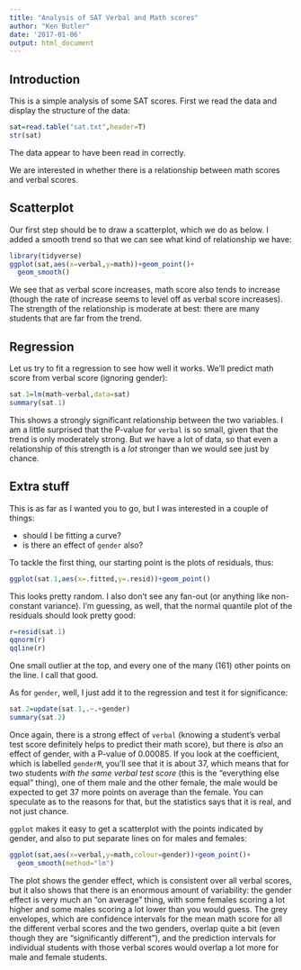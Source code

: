```yaml
---
title: "Analysis of SAT Verbal and Math scores"
author: "Ken Butler"
date: '2017-01-06'
output: html_document
---
```


Introduction
------------

This is a simple analysis of some SAT scores. First we read the data and display the structure of the data:

```r
sat=read.table("sat.txt",header=T)
str(sat)
```

The data appear to have been read in correctly.

We are interested in whether there is a relationship 
between math scores and verbal scores.

Scatterplot
-----------

Our first step should be to draw a scatterplot, which we do as below. I added a smooth trend so that we can see what kind of relationship we have:

```r
library(tidyverse)
ggplot(sat,aes(x=verbal,y=math))+geom_point()+
  geom_smooth()
```

We see that as verbal score increases, math score also tends to increase (though the rate of increase seems to level off as verbal score increases). The strength of the relationship is moderate at best: there are many students that are far from the trend.

Regression
----------

Let us try to fit a regression to see how well it works. We'll predict math score from verbal score (ignoring gender):

```r
sat.1=lm(math~verbal,data=sat)
summary(sat.1)
```

This shows a strongly significant relationship between the two variables. I am a little surprised that the P-value for `verbal` is so small, given that the trend is only moderately strong. But we have a lot of data, so that even a relationship of this strength is a *lot* stronger than we would see just by chance.

Extra stuff
-----------

This is as far as I wanted you to go, but I was interested in a couple of things: 

- should I be fitting a curve?
- is there an effect of `gender` also?

To tackle the first thing, our starting point is the plots of residuals, thus:

```r
ggplot(sat.1,aes(x=.fitted,y=.resid))+geom_point()
```

This looks pretty random. I also don't see any fan-out (or anything like non-constant variance). I'm guessing, as well, that the normal quantile plot of the residuals should look pretty good:

```r
r=resid(sat.1)
qqnorm(r)
qqline(r)
```

One small outlier at the top, and every one of the many (161) other points on the line. I call that good.

As for `gender`, well, I just add it to the regression and test it for significance:

```r
sat.2=update(sat.1,.~.+gender)
summary(sat.2)
```

Once again, there is a strong effect of `verbal` (knowing a student's verbal test score definitely helps to predict their math score), but there is *also* an effect of gender, with a P-value of 0.00085. If you look at the coefficient, which is labelled `genderM`, you'll see that it is about 37, which means that for two students *with the same verbal test score* (this is the "everything else equal" thing), one of them male and the other female, the male would be expected to get 37 more points on average than the female. You can speculate as to the reasons for that, but the statistics says that it is real, and not just chance.

`ggplot` makes it easy to get a scatterplot with the points indicated by gender, and also to put separate lines on for males and females:

```r
ggplot(sat,aes(x=verbal,y=math,colour=gender))+geom_point()+
  geom_smooth(method="lm")
```

The plot shows the gender effect, which is consistent over all verbal scores, but it also shows that there is an enormous amount of variability: the gender effect is very much an "on average" thing, with some females scoring a lot higher and some males scoring a lot lower than you would guess. The grey envelopes, which are confidence intervals for the mean math score for all the different verbal scores and the two genders, overlap quite a bit (even though they are "significantly different"), and the prediction intervals for individual students with those verbal scores would overlap a lot more for male and female students. 